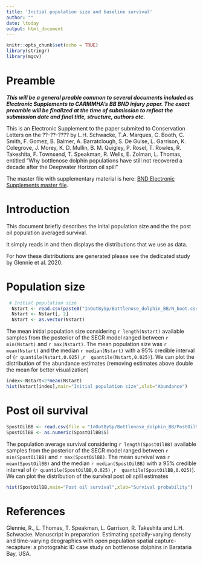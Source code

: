 ```yaml
---
title: 'Initial population size and baseline survival'
author: ""
date: \today
output: html_document
---
```


```r
knitr::opts_chunk$set(echo = TRUE)
library(stringr)
library(mgcv)
```


# Preamble

***This will be a general preable common to several documents included as Electronic Supplements to CARMMHA's BB BND injury paper. The exact preamble will be finalized at the time of submission to reflect the submission date and final title, structure, authors etc.***

This is an Electronic Supplement to the paper submited to Conservation Letters on the ??-??-???? by L.H. Schwacke, T.A. Marques, C. Booth, C. Smith, F. Gomez, B. Balmer, A. Barratclough, S. De Guise, L. Garrison, K. Colegrove, J. Morey, K. D. Mullin, B. M. Quigley, P. Rosel, T. Rowles, R. Takeshita,  F. Townsend, T. Speakman, R. Wells, E. Zolman, L. Thomas, entitled "Why bottlenose dolphin populations have still not recovered a decade after the Deepwater Horizon oil spill"

The master file with supplementary material is here: [BND Electronic Supplements master file](BND_ElectronicSupplements.html).


# Introduction

This document briefly describes the inital population size and the the post oil population averaged survival. 

It simply reads in and then displays the distributions that we use as data.

For how these distributions are generated please see the dedicated study by Glennie et al. 2020. 

# Population size

```r
 # Initial population size
  Nstart <- read.csv(paste0("InOutBySp/Bottlenose_dolphin_BB/N_boot.csv"), header = TRUE)
  Nstart <- Nstart[, 2]
  Nstart <- as.vector(Nstart)
```

The mean initial population size considering `r length(Nstart)` available samples from the posterior of the SECR model ranged between `r min(Nstart)` and `r max(Nstart)`. The mean population size was `r mean(Nstart)` and the median `r median(Nstart)` with a 95% credible interval of (`r quantile(Nstart,0.025)` ,`r  quantile(Nstart,0.025)`). We can plot the distribution of the abundance estimates (removing estimates above double the mean for better visualization)

```r
index<-Nstart<2*mean(Nstart)
hist(Nstart[index],main="Initial population size",xlab="Abundance")
```

# Post oil survival

```r
SpostOilBB <- read.csv(file = "InOutBySp/Bottlenose_dolphin_BB/PostOilSurv.csv", header = FALSE, col.names = "S")
SpostOilBB <- as.numeric(SpostOilBB$S)
```


The population average survival considering `r length(SpostOilBB)` available samples from the posterior of the SECR model ranged between `r min(SpostOilBB)` and `r max(SpostOilBB)`. The mean survival was `r mean(SpostOilBB)` and the median `r median(SpostOilBB)` with a 95% credible interval of (`r quantile(SpostOilBB,0.025)` ,`r  quantile(SpostOilBB,0.025)`). We can plot the distribution of the survival post oil spill estimates 
```r
hist(SpostOilBB,main="Post oil survival",xlab="Survival probability")
```

# References

Glennie, R., L. Thomas, T. Speakman, L. Garrison, R. Takeshita and L.H. Schwacke. Manuscript in preparation. Estimating spatially-varying density and time-varying deographics with open population spatial capture-recapture: a photograhic ID case study on bottlenose dolphins in Barataria Bay, USA.
